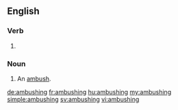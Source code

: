 ==English==

===Verb===
{{head|en}}

# {{present participle of|ambush}}

===Noun===
{{en-noun}}

# An [[ambush]].

[[de:ambushing]]
[[fr:ambushing]]
[[hu:ambushing]]
[[my:ambushing]]
[[simple:ambushing]]
[[sv:ambushing]]
[[vi:ambushing]]